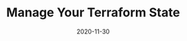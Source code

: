 ---
title: Manage Your Terraform State
tagline: Or how I learned to stop worrying about DevOps.
date: 2020-11-30
link: https://jagonzalr.medium.com/manage-your-terraform-state-1be1eb8e16f4
type: post
---